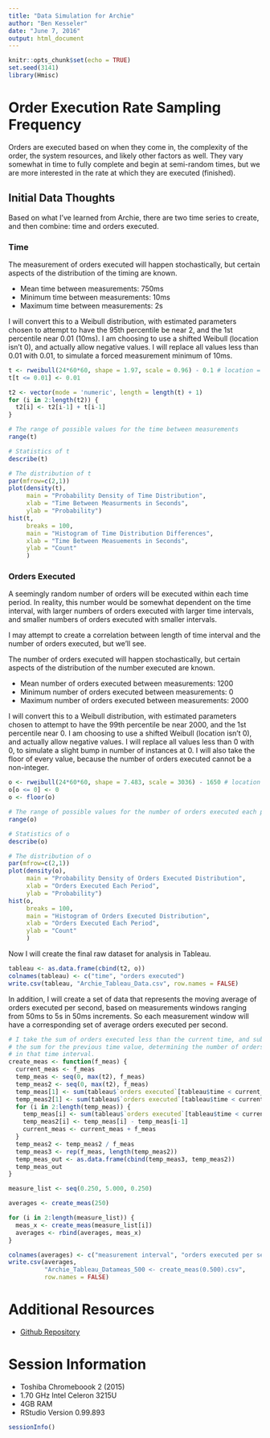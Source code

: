 ```yaml
---
title: "Data Simulation for Archie"
author: "Ben Kesseler"
date: "June 7, 2016"
output: html_document
---
```


```r
knitr::opts_chunk$set(echo = TRUE)
set.seed(3141)
library(Hmisc)
```

# Order Execution Rate Sampling Frequency

Orders are executed based on when they come in, the complexity of the order, the
system resources, and likely other factors as well. They vary somewhat in time
to fully complete and begin at semi-random times, but we are more interested in
the rate at which they are executed (finished).

## Initial Data Thoughts

Based on what I've learned from Archie, there are two time series to create, and
then combine: time and orders executed.

### Time

The measurement of orders executed will happen stochastically, but certain
aspects of the distribution of the timing are known.

* Mean time between measurements:    750ms
* Minimum time between measurements: 10ms
* Maximum time between measurements: 2s

I will convert this to a Weibull distribution, with estimated parameters
chosen to attempt to have the 95th percentile be near 2, and the 1st percentile
near 0.01 (10ms). I am choosing to use a shifted Weibull (location isn't 0), and
actually allow negative values. I will replace all values less than 0.01 with
0.01, to simulate a forced measurement minimum of 10ms.

```r

t <- rweibull(24*60*60, shape = 1.97, scale = 0.96) - 0.1 # location = -0.1
t[t <= 0.01] <- 0.01

t2 <- vector(mode = 'numeric', length = length(t) + 1)
for (i in 2:length(t2)) {
  t2[i] <- t2[i-1] + t[i-1]
}

# The range of possible values for the time between measurements
range(t)

# Statistics of t
describe(t)

# The distribution of t
par(mfrow=c(2,1))
plot(density(t),
     main = "Probability Density of Time Distribution",
     xlab = "Time Between Measurments in Seconds",
     ylab = "Probability")
hist(t, 
     breaks = 100,
     main = "Histogram of Time Distribution Differences",
     xlab = "Time Between Measuements in Seconds",
     ylab = "Count"
     )
```

### Orders Executed

A seemingly random number of orders will be executed within each time period. In
reality, this number would be somewhat dependent on the time interval, with
larger numbers of orders executed with larger time intervals, and smaller 
numbers of orders executed with smaller intervals.

I may attempt to create a correlation between length of time interval and the
number of orders executed, but we'll see.

The number of orders executed will happen stochastically, but certain
aspects of the distribution of the number executed are known.

* Mean number of orders executed between measurements:    1200
* Minimum number of orders executed between measurements: 0
* Maximum number of orders executed between measurements: 2000

I will convert this to a Weibull distribution, with estimated parameters
chosen to attempt to have the 99th percentile be near 2000, and the 
1st percentile near 0. I am choosing to use a shifted Weibull 
(location isn't 0), and actually allow negative values. I will replace all 
values less than 0 with 0, to simulate a slight bump in number of instances at 
0. I will also take the floor of every value, because the number of orders
executed cannot be a non-integer.

```r

o <- rweibull(24*60*60, shape = 7.483, scale = 3036) - 1650 # location = -1650
o[o <= 0] <- 0
o <- floor(o)

# The range of possible values for the number of orders executed each period
range(o)

# Statistics of o
describe(o)

# The distribution of o
par(mfrow=c(2,1))
plot(density(o),
     main = "Probability Density of Orders Executed Distribution",
     xlab = "Orders Executed Each Period",
     ylab = "Probability")
hist(o, 
     breaks = 100,
     main = "Histogram of Orders Executed Distribution",
     xlab = "Orders Executed Each Period",
     ylab = "Count"
     )
```

Now I will create the final raw dataset for analysis in Tableau.

```r

tableau <- as.data.frame(cbind(t2, o))
colnames(tableau) <- c("time", "orders executed")
write.csv(tableau, "Archie_Tableau_Data.csv", row.names = FALSE)
```

In addition, I will create a set of data that represents the moving average of
orders executed per second, based on measurements windows ranging from 50ms to
5s in 50ms increments. So each measurement window will have a corresponding set
of average orders executed per second.

```r

# I take the sum of orders executed less than the current time, and subtract
# the sum for the previous time value, determining the number of orders executed
# in that time interval.
create_meas <- function(f_meas) {
  current_meas <- f_meas
  temp_meas <- seq(0, max(t2), f_meas)
  temp_meas2 <- seq(0, max(t2), f_meas)
  temp_meas[1] <- sum(tableau$`orders executed`[tableau$time < current_meas])
  temp_meas2[1] <- sum(tableau$`orders executed`[tableau$time < current_meas])
  for (i in 2:length(temp_meas)) {
    temp_meas[i] <- sum(tableau$`orders executed`[tableau$time < current_meas])
    temp_meas2[i] <- temp_meas[i] - temp_meas[i-1]
    current_meas <- current_meas + f_meas
  }
  temp_meas2 <- temp_meas2 / f_meas
  temp_meas3 <- rep(f_meas, length(temp_meas2))
  temp_meas_out <- as.data.frame(cbind(temp_meas3, temp_meas2))
  temp_meas_out
}

measure_list <- seq(0.250, 5.000, 0.250)

averages <- create_meas(250)

for (i in 2:length(measure_list)) {
  meas_x <- create_meas(measure_list[i])
  averages <- rbind(averages, meas_x)
}

colnames(averages) <- c("measurement interval", "orders executed per second")
write.csv(averages, 
          "Archie_Tableau_Datameas_500 <- create_meas(0.500).csv",
          row.names = FALSE)
```


# Additional Resources

* [Github Repository](https://github.com/bkkesseler/datasimulationforarchie)

# Session Information

- Toshiba Chromeboook 2 (2015)
- 1.70 GHz Intel Celeron 3215U
- 4GB RAM
- RStudio Version 0.99.893

```r
sessionInfo()
```